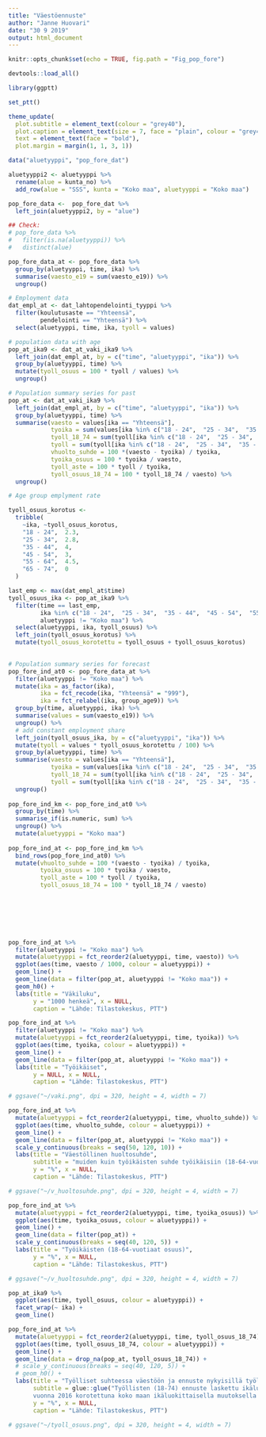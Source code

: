 ```yaml
---
title: "Väestöennuste"
author: "Janne Huovari"
date: "30 9 2019"
output: html_document
---
```


```r
knitr::opts_chunk$set(echo = TRUE, fig.path = "Fig_pop_fore")

devtools::load_all()

library(ggptt)

set_ptt()

theme_update(
  plot.subtitle = element_text(colour = "grey40"),
  plot.caption = element_text(size = 7, face = "plain", colour = "grey40"),
  text = element_text(face = "bold"),
  plot.margin = margin(1, 1, 3, 1))

data("aluetyyppi", "pop_fore_dat")

aluetyyppi2 <- aluetyyppi %>% 
  rename(alue = kunta_no) %>% 
  add_row(alue = "SSS", kunta = "Koko maa", aluetyyppi = "Koko maa")

pop_fore_data <-  pop_fore_dat %>% 
  left_join(aluetyyppi2, by = "alue")

## Check:
# pop_fore_data %>% 
#   filter(is.na(aluetyyppi)) %>% 
#   distinct(alue)

pop_fore_data_at <- pop_fore_data %>% 
  group_by(aluetyyppi, time, ika) %>% 
  summarise(vaesto_e19 = sum(vaesto_e19)) %>% 
  ungroup()

```

```r

# Employment data
dat_empl_at <- dat_lahtopendelointi_tyyppi %>% 
  filter(koulutusaste == "Yhteensä",
         pendelointi == "Yhteensä") %>% 
  select(aluetyyppi, time, ika, tyoll = values)

# population data with age
pop_at_ika9 <- dat_at_vaki_ika9 %>% 
  left_join(dat_empl_at, by = c("time", "aluetyyppi", "ika")) %>% 
  group_by(aluetyyppi, time) %>% 
  mutate(tyoll_osuus = 100 * tyoll / values) %>% 
  ungroup()

# Population summary series for past 
pop_at <- dat_at_vaki_ika9 %>% 
  left_join(dat_empl_at, by = c("time", "aluetyyppi", "ika")) %>% 
  group_by(aluetyyppi, time) %>% 
  summarise(vaesto = values[ika == "Yhteensä"],
            tyoika = sum(values[ika %in% c("18 - 24",  "25 - 34",  "35 - 44",  "45 - 54",  "55 - 64")]),
            tyoll_18_74 = sum(tyoll[ika %in% c("18 - 24",  "25 - 34",  "35 - 44",  "45 - 54",  "55 - 64", "65 - 74")]),
            tyoll = sum(tyoll[ika %in% c("18 - 24",  "25 - 34",  "35 - 44",  "45 - 54",  "55 - 64")]),
            vhuolto_suhde = 100 *(vaesto - tyoika) / tyoika,
            tyoika_osuus = 100 * tyoika / vaesto,
            tyoll_aste = 100 * tyoll / tyoika,
            tyoll_osuus_18_74 = 100 * tyoll_18_74 / vaesto) %>% 
  ungroup()

# Age group emplyment rate

tyoll_osuus_korotus <- 
  tribble(
    ~ika, ~tyoll_osuus_korotus,
    "18 - 24",  2.3,
    "25 - 34",  2.8,
    "35 - 44",  4,
    "45 - 54",  3,
    "55 - 64",  4.5,
    "65 - 74",  0
  )

last_emp <- max(dat_empl_at$time)
tyoll_osuus_ika <- pop_at_ika9 %>% 
  filter(time == last_emp,
         ika %in% c("18 - 24",  "25 - 34",  "35 - 44",  "45 - 54",  "55 - 64", "65 - 74"),
         aluetyyppi != "Koko maa") %>% 
  select(aluetyyppi, ika, tyoll_osuus) %>% 
  left_join(tyoll_osuus_korotus) %>% 
  mutate(tyoll_osuus_korotettu = tyoll_osuus + tyoll_osuus_korotus)
  

# Population summary series for forecast
pop_fore_ind_at0 <- pop_fore_data_at %>% 
  filter(aluetyyppi != "Koko maa") %>%
  mutate(ika = as_factor(ika),
         ika = fct_recode(ika, "Yhteensä" = "999"),
         ika = fct_relabel(ika, group_age9)) %>%
  group_by(time, aluetyyppi, ika) %>%
  summarise(values = sum(vaesto_e19)) %>%
  ungroup() %>% 
  # add constant employment share
  left_join(tyoll_osuus_ika, by = c("aluetyyppi", "ika")) %>% 
  mutate(tyoll = values * tyoll_osuus_korotettu / 100) %>% 
  group_by(aluetyyppi, time) %>% 
  summarise(vaesto = values[ika == "Yhteensä"],
            tyoika = sum(values[ika %in% c("18 - 24",  "25 - 34",  "35 - 44",  "45 - 54",  "55 - 64")]),
            tyoll_18_74 = sum(tyoll[ika %in% c("18 - 24",  "25 - 34",  "35 - 44",  "45 - 54",  "55 - 64", "65 - 74")]),
            tyoll = sum(tyoll[ika %in% c("18 - 24",  "25 - 34",  "35 - 44",  "45 - 54",  "55 - 64")])) %>% 
  ungroup() 
  
pop_fore_ind_km <- pop_fore_ind_at0 %>% 
  group_by(time) %>% 
  summarise_if(is.numeric, sum) %>% 
  ungroup() %>% 
  mutate(aluetyyppi = "Koko maa")
  
pop_fore_ind_at <- pop_fore_ind_km %>%   
  bind_rows(pop_fore_ind_at0) %>% 
  mutate(vhuolto_suhde = 100 *(vaesto - tyoika) / tyoika,
         tyoika_osuus = 100 * tyoika / vaesto,
         tyoll_aste = 100 * tyoll / tyoika,
         tyoll_osuus_18_74 = 100 * tyoll_18_74 / vaesto) 
 


  

  

```



```r

pop_fore_ind_at %>% 
  filter(aluetyyppi != "Koko maa") %>% 
  mutate(aluetyyppi = fct_reorder2(aluetyyppi, time, vaesto)) %>% 
  ggplot(aes(time, vaesto / 1000, colour = aluetyyppi)) +
  geom_line() +
  geom_line(data = filter(pop_at, aluetyyppi != "Koko maa")) +
  geom_h0() +
  labs(title = "Väkiluku",
       y = "1000 henkeä", x = NULL,
       caption = "Lähde: Tilastokeskus, PTT")

```

```r

pop_fore_ind_at %>% 
  filter(aluetyyppi != "Koko maa") %>% 
  mutate(aluetyyppi = fct_reorder2(aluetyyppi, time, tyoika)) %>% 
  ggplot(aes(time, tyoika, colour = aluetyyppi)) +
  geom_line() +
  geom_line(data = filter(pop_at, aluetyyppi != "Koko maa")) +
  labs(title = "Työikäiset",
       y = NULL, x = NULL,
       caption = "Lähde: Tilastokeskus, PTT")

# ggsave("~/vaki.png", dpi = 320, height = 4, width = 7)

```

```r

pop_fore_ind_at %>% 
  mutate(aluetyyppi = fct_reorder2(aluetyyppi, time, vhuolto_suhde)) %>% 
  ggplot(aes(time, vhuolto_suhde, colour = aluetyyppi)) +
  geom_line() + 
  geom_line(data = filter(pop_at, aluetyyppi != "Koko maa")) +
  scale_y_continuous(breaks = seq(50, 120, 10)) +
  labs(title = "Väestöllinen huoltosuhde",
       subtitle = "muiden kuin työikäisten suhde työikäisiin (18-64-vuotiaat)",
       y = "%", x = NULL,
       caption = "Lähde: Tilastokeskus, PTT")

# ggsave("~/v_huoltosuhde.png", dpi = 320, height = 4, width = 7)

```

```r

pop_fore_ind_at %>% 
  mutate(aluetyyppi = fct_reorder2(aluetyyppi, time, tyoika_osuus)) %>% 
  ggplot(aes(time, tyoika_osuus, colour = aluetyyppi)) +
  geom_line() + 
  geom_line(data = filter(pop_at)) +
  scale_y_continuous(breaks = seq(40, 120, 5)) +
  labs(title = "Työikäisten (18-64-vuotiaat osuus)",
       y = "%", x = NULL,
       caption = "Lähde: Tilastokeskus, PTT")

# ggsave("~/v_huoltosuhde.png", dpi = 320, height = 4, width = 7)

```


```r

pop_at_ika9 %>% 
  ggplot(aes(time, tyoll_osuus, colour = aluetyyppi)) +
  facet_wrap(~ ika) +
  geom_line()

```
```r

pop_fore_ind_at %>% 
  mutate(aluetyyppi = fct_reorder2(aluetyyppi, time, tyoll_osuus_18_74)) %>% 
  ggplot(aes(time, tyoll_osuus_18_74, colour = aluetyyppi)) +
  geom_line() + 
  geom_line(data = drop_na(pop_at, tyoll_osuus_18_74)) +
  # scale_y_continuous(breaks = seq(40, 120, 5)) +
  # geom_h0() +
  labs(title = "Työlliset suhteessa väestöön ja ennuste nykyisillä työllisyysasteilla",
       subtitle = glue::glue("Työllisten (18-74) ennuste laskettu ikäluokittaisista alueellista työllisyysasteista 
       vuonna 2016 korotettuna koko maan ikäluokittaisella muutoksella vuoteen 2018"),
       y = "%", x = NULL,
       caption = "Lähde: Tilastokeskus, PTT")

# ggsave("~/tyoll_osuus.png", dpi = 320, height = 4, width = 7)

```
